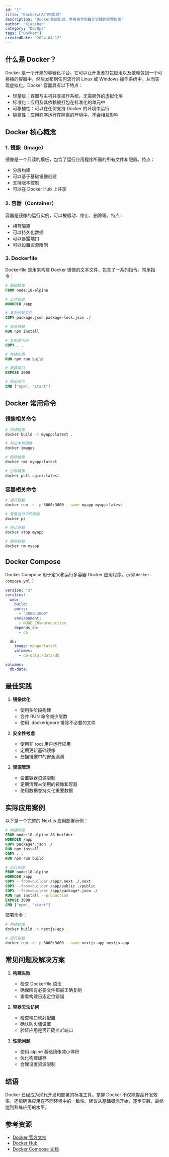 ```yaml
---
id: "1"
title: "Docker从入门到实践"
description: "Docker基础知识、常用命令和最佳实践的完整指南"
author: "Xiaoshen"
category: "DevOps"
tags: ["Docker"]
createdDate: "2024-04-12"
---
```


## 什么是 Docker？

Docker 是一个开源的容器化平台，它可以让开发者打包应用以及依赖包到一个可移植的容器中，然后发布到任何流行的 Linux 或 Windows 操作系统中，从而实现虚拟化。Docker 容器具有以下特点：

- 轻量级：容器与主机共享操作系统，无需额外的虚拟化层
- 标准化：应用及其依赖被打包在标准化的单元中
- 可移植性：可以在任何支持 Docker 的环境中运行
- 隔离性：应用程序运行在隔离的环境中，不会相互影响

## Docker 核心概念

### 1. 镜像（Image）

镜像是一个只读的模板，包含了运行应用程序所需的所有文件和配置。特点：

- 分层构建
- 可以基于基础镜像创建
- 支持版本控制
- 可以在 Docker Hub 上共享

### 2. 容器（Container）

容器是镜像的运行实例，可以被启动、停止、删除等。特点：

- 相互隔离
- 可以持久化数据
- 可以暴露端口
- 可以设置资源限制

### 3. Dockerfile

Dockerfile 是用来构建 Docker 镜像的文本文件，包含了一系列指令。常用指令：

```dockerfile
# 基础镜像
FROM node:18-alpine

# 工作目录
WORKDIR /app

# 复制依赖文件
COPY package.json package-lock.json ./

# 安装依赖
RUN npm install

# 复制源代码
COPY . .

# 构建应用
RUN npm run build

# 暴露端口
EXPOSE 3000

# 启动命令
CMD ["npm", "start"]
```

## Docker 常用命令

### 镜像相关命令

```bash
# 构建镜像
docker build -t myapp:latest .

# 列出本地镜像
docker images

# 删除镜像
docker rmi myapp:latest

# 拉取镜像
docker pull nginx:latest
```

### 容器相关命令

```bash
# 运行容器
docker run -d -p 3000:3000 --name myapp myapp:latest

# 查看运行中的容器
docker ps

# 停止容器
docker stop myapp

# 删除容器
docker rm myapp
```

## Docker Compose

Docker Compose 用于定义和运行多容器 Docker 应用程序。示例 `docker-compose.yml`：

```yaml
version: "3"
services:
  web:
    build: .
    ports:
      - "3000:3000"
    environment:
      - NODE_ENV=production
    depends_on:
      - db

  db:
    image: mongo:latest
    volumes:
      - db-data:/data/db

volumes:
  db-data:
```

## 最佳实践

1. **镜像优化**

   - 使用多阶段构建
   - 合并 RUN 命令减少层数
   - 使用 .dockerignore 排除不必要的文件

2. **安全性考虑**

   - 使用非 root 用户运行应用
   - 定期更新基础镜像
   - 扫描镜像中的安全漏洞

3. **资源管理**
   - 设置容器资源限制
   - 定期清理未使用的镜像和容器
   - 使用数据卷持久化重要数据

## 实际应用案例

以下是一个完整的 Next.js 应用部署示例：

```dockerfile
# 构建阶段
FROM node:18-alpine AS builder
WORKDIR /app
COPY package*.json ./
RUN npm install
COPY . .
RUN npm run build

# 运行阶段
FROM node:18-alpine
WORKDIR /app
COPY --from=builder /app/.next ./.next
COPY --from=builder /app/public ./public
COPY --from=builder /app/package*.json ./
RUN npm install --production
EXPOSE 3000
CMD ["npm", "start"]
```

部署命令：

```bash
# 构建镜像
docker build -t nextjs-app .

# 运行容器
docker run -d -p 3000:3000 --name nextjs-app nextjs-app
```

## 常见问题及解决方案

1. **构建失败**

   - 检查 Dockerfile 语法
   - 确保所有必要文件都被正确复制
   - 查看构建日志定位错误

2. **容器无法访问**

   - 检查端口映射配置
   - 确认防火墙设置
   - 验证应用是否正确监听端口

3. **性能问题**
   - 使用 alpine 基础镜像减小体积
   - 优化构建缓存
   - 合理设置资源限制

## 结语

Docker 已经成为现代开发和部署的标准工具。掌握 Docker 不仅能提高开发效率，还能确保应用在不同环境中的一致性。建议从基础概念开始，逐步实践，最终达到熟练应用的水平。

## 参考资源

- [Docker 官方文档](https://docs.docker.com/)
- [Docker Hub](https://hub.docker.com/)
- [Docker Compose 文档](https://docs.docker.com/compose/)
